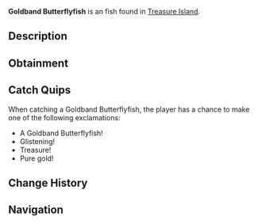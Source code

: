 {{FishInfobox
|image          = Goldband Butterflyfish.png
|rarity         = Uncommon
|sea            = Second Sea
|location       = [[Treasure Island]]
|sublocation    = 
|sources        = Fishing Rod
|radar_location = 
|xp             = 1510
|weather        = 
|time           = 
|season         = 
|bait           = Gale Grub
|base_weight    = 22
|base_value     = 2900
|weight_range   = 15
|base_chance    = 65
|base_resil     = 85
}}
'''Goldband Butterflyfish''' is an {{Rarity|Uncommon}} fish found in [[Treasure Island]].

== Description ==
{{Description|A golden glint from the ocean's buried wealth.|Bestiary Entry}}

== Obtainment ==
{{Description|Hidden where treasure resides.|Bestiary Hint}}
{{Fish Availability|
Treasure Island
|top_rods      = 
Plastic Rod\100996.83\41124.54;
Magma Rod\100540.76\41299.27;
Krampus's Rod\99528.86\41042.61;
Fischer's Rod\79825.13\51178.68;
Fast Rod\79557.52\51007.11;
Magnet Rod\63472.76\73838.46;
Astralhook Rod\63046.26\69403.28;
Buddy Bond Rod\68778.06\62191.51;
Firefly Rod\62475.73\60208.06;
Azure Of Lagoon\64244.11\59867.16;
Trident Rod\63429.11\58464.95;
Verdant Shear Rod\61530.75\56715.17;
Free Spirit Rod\61141.09\53801.97;
Blazebringer Rod\59627.81\55482.13;
No-Life Rod\55406.43\51980.9;
Seraphic Rod\53128.91\48190.94;
Challenger's Rod\51646.95\48268.06;
Depthseeker Rod\51431.96\49612.93;
Rod Of The Forgotten Fang\51133.84\46528.91;
Avalanche Rod\51115.67\49377.35;
Volcanic Rod\50789.75\48183.97;
Rod Of The Depths\50668.81\46598.42;
Zeus Rod\50603.78\48007.54;
Rod Of The Exalted One\50598.52\45465.88;
Ethereal Prism Rod\49585.3\31866.24;
Steady Rod\41678.27\40013.02
|recommended   = Astralhook Rod
}}

== Catch Quips ==
When catching a Goldband Butterflyfish, the player has a chance to make one of the following exclamations:
* A Goldband Butterflyfish!
* Glistening!
* Treasure!
* Pure gold!

== Change History ==
{{Change History|{{subst:Current Version}}}}

== Navigation ==
{{Fish Navbox|Treasure Island}}